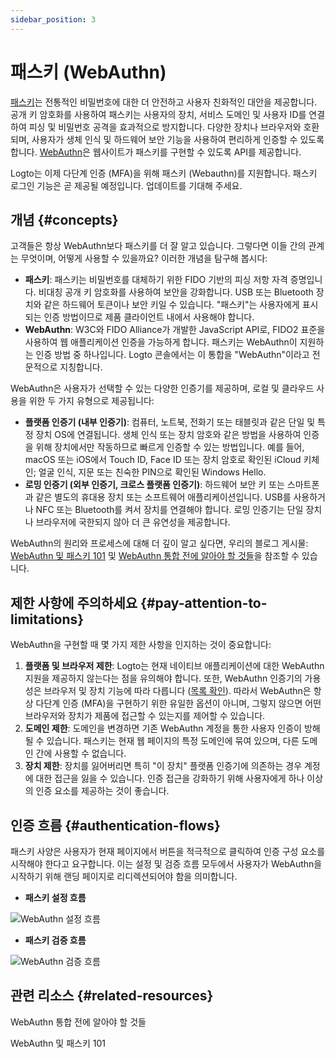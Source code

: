 ```yaml
---
sidebar_position: 3
---
```



# 패스키 (WebAuthn)

[패스키](https://auth.wiki/passkey)는 전통적인 비밀번호에 대한 더 안전하고 사용자 친화적인 대안을 제공합니다. 공개 키 암호화를 사용하여 패스키는 사용자의 장치, 서비스 도메인 및 사용자 ID를 연결하여 피싱 및 비밀번호 공격을 효과적으로 방지합니다. 다양한 장치나 브라우저와 호환되며, 사용자가 생체 인식 및 하드웨어 보안 기능을 사용하여 편리하게 인증할 수 있도록 합니다. [WebAuthn](https://auth.wiki/webauthn)은 웹사이트가 패스키를 구현할 수 있도록 API를 제공합니다.

Logto는 이제 다단계 인증 (MFA)을 위해 패스키 (Webauthn)를 지원합니다. 패스키 로그인 기능은 곧 제공될 예정입니다. 업데이트를 기대해 주세요.

## 개념 \{#concepts}

고객들은 항상 WebAuthn보다 패스키를 더 잘 알고 있습니다. 그렇다면 이들 간의 관계는 무엇이며, 어떻게 사용할 수 있을까요? 이러한 개념을 탐구해 봅시다:

- **패스키**: 패스키는 비밀번호를 대체하기 위한 FIDO 기반의 피싱 저항 자격 증명입니다. 비대칭 공개 키 암호화를 사용하여 보안을 강화합니다. USB 또는 Bluetooth 장치와 같은 하드웨어 토큰이나 보안 키일 수 있습니다. "패스키"는 사용자에게 표시되는 인증 방법이므로 제품 클라이언트 내에서 사용해야 합니다.
- **WebAuthn**: W3C와 FIDO Alliance가 개발한 JavaScript API로, FIDO2 표준을 사용하여 웹 애플리케이션 인증을 가능하게 합니다. 패스키는 WebAuthn이 지원하는 인증 방법 중 하나입니다. Logto 콘솔에서는 이 통합을 "WebAuthn"이라고 전문적으로 지칭합니다.

WebAuthn은 사용자가 선택할 수 있는 다양한 인증기를 제공하며, 로컬 및 클라우드 사용을 위한 두 가지 유형으로 제공됩니다:

- **플랫폼 인증기 (내부 인증기)**: 컴퓨터, 노트북, 전화기 또는 태블릿과 같은 단일 및 특정 장치 OS에 연결됩니다. 생체 인식 또는 장치 암호와 같은 방법을 사용하여 인증을 위해 장치에서만 작동하므로 빠르게 인증할 수 있는 방법입니다. 예를 들어, macOS 또는 iOS에서 Touch ID, Face ID 또는 장치 암호로 확인된 iCloud 키체인; 얼굴 인식, 지문 또는 친숙한 PIN으로 확인된 Windows Hello.
- **로밍 인증기 (외부 인증기, 크로스 플랫폼 인증기)**: 하드웨어 보안 키 또는 스마트폰과 같은 별도의 휴대용 장치 또는 소프트웨어 애플리케이션입니다. USB를 사용하거나 NFC 또는 Bluetooth를 켜서 장치를 연결해야 합니다. 로밍 인증기는 단일 장치나 브라우저에 국한되지 않아 더 큰 유연성을 제공합니다.

WebAuthn의 원리와 프로세스에 대해 더 깊이 알고 싶다면, 우리의 블로그 게시물: [WebAuthn 및 패스키 101](https://blog.logto.io/web-authn-and-passkey-101) 및 [WebAuthn 통합 전에 알아야 할 것들](https://blog.logto.io/webauthn-base-knowledge)을 참조할 수 있습니다.

## 제한 사항에 주의하세요 \{#pay-attention-to-limitations}

WebAuthn을 구현할 때 몇 가지 제한 사항을 인지하는 것이 중요합니다:

1. **플랫폼 및 브라우저 제한**: Logto는 현재 네이티브 애플리케이션에 대한 WebAuthn 지원을 제공하지 않는다는 점을 유의해야 합니다. 또한, WebAuthn 인증기의 가용성은 브라우저 및 장치 기능에 따라 다릅니다 ([목록 확인](https://caniuse.com/?search=webauthn)). 따라서 WebAuthn은 항상 다단계 인증 (MFA)을 구현하기 위한 유일한 옵션이 아니며, 그렇지 않으면 어떤 브라우저와 장치가 제품에 접근할 수 있는지를 제어할 수 있습니다.
2. **도메인 제한**: 도메인을 변경하면 기존 WebAuthn 계정을 통한 사용자 인증이 방해될 수 있습니다. 패스키는 현재 웹 페이지의 특정 도메인에 묶여 있으며, 다른 도메인 간에 사용할 수 없습니다.
3. **장치 제한**: 장치를 잃어버리면 특히 "이 장치" 플랫폼 인증기에 의존하는 경우 계정에 대한 접근을 잃을 수 있습니다. 인증 접근을 강화하기 위해 사용자에게 하나 이상의 인증 요소를 제공하는 것이 좋습니다.

## 인증 흐름 \{#authentication-flows}

패스키 사양은 사용자가 현재 페이지에서 버튼을 적극적으로 클릭하여 인증 구성 요소를 시작해야 한다고 요구합니다. 이는 설정 및 검증 흐름 모두에서 사용자가 WebAuthn을 시작하기 위해 랜딩 페이지로 리디렉션되어야 함을 의미합니다.

- **패스키 설정 흐름**

<img src={webauthnSetupFlowImage} alt="WebAuthn 설정 흐름" />

- **패스키 검증 흐름**

<img src={webauthnVerificationFlowImage} alt="WebAuthn 검증 흐름" />

## 관련 리소스 \{#related-resources}

<Url href="https://blog.logto.io/webauthn-base-knowledge">WebAuthn 통합 전에 알아야 할 것들</Url>

<Url href="https://blog.logto.io/web-authn-and-passkey-101">WebAuthn 및 패스키 101</Url>
